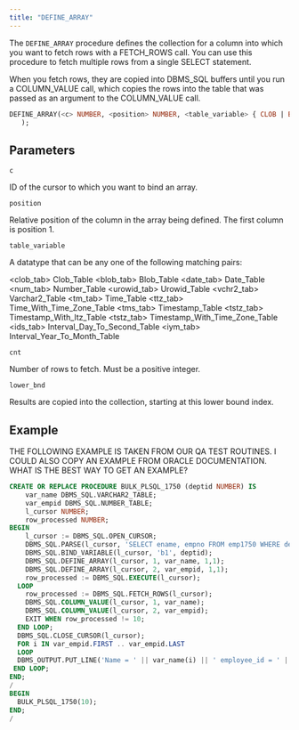 ```yaml
---
title: "DEFINE_ARRAY"
---
```


The `DEFINE_ARRAY` procedure defines the collection for a column into which you want to fetch rows with a FETCH_ROWS call. You can use this procedure to fetch multiple rows from a single SELECT statement. 

When you fetch rows, they are copied into DBMS_SQL buffers until you run a COLUMN_VALUE call, which copies the rows into the table that was passed as an argument to the COLUMN_VALUE call.

```sql
DEFINE_ARRAY(<c> NUMBER, <position> NUMBER, <table_variable> { CLOB | BLOB | TIMESTAMP | NUMBER | VARCHAR2 | TIMESTAMPTZ |}, <cnt> NUMBER, <lower_bnd> NUMBER)
   );
```

## Parameters

`c`

ID of the cursor to which you want to bind an array.

`position`

Relative position of the column in the array being defined. The first column is position 1.

`table_variable`

A datatype that can be any one of the following matching pairs:
 
<clob_tab>     Clob_Table
<blob_tab>     Blob_Table
<date_tab>     Date_Table
<num_tab>      Number_Table
<urowid_tab>   Urowid_Table
<vchr2_tab>    Varchar2_Table
<tm_tab>       Time_Table
<ttz_tab>      Time_With_Time_Zone_Table
<tms_tab>      Timestamp_Table
<tstz_tab>     Timestamp_With_ltz_Table
<tstz_tab>     Timestamp_With_Time_Zone_Table
<ids_tab>      Interval_Day_To_Second_Table
<iym_tab>      Interval_Year_To_Month_Table

`cnt`

Number of rows to fetch. Must be a positive integer.

`lower_bnd`

Results are copied into the collection, starting at this lower bound index.


## Example

THE FOLLOWING EXAMPLE IS TAKEN FROM OUR QA TEST ROUTINES. I COULD ALSO COPY AN EXAMPLE FROM ORACLE DOCUMENTATION. WHAT IS THE BEST WAY TO GET AN EXAMPLE?

```sql
CREATE OR REPLACE PROCEDURE BULK_PLSQL_1750 (deptid NUMBER) IS
    var_name DBMS_SQL.VARCHAR2_TABLE;
    var_empid DBMS_SQL.NUMBER_TABLE;
    l_cursor NUMBER;
    row_processed NUMBER;
BEGIN
    l_cursor := DBMS_SQL.OPEN_CURSOR;
    DBMS_SQL.PARSE(l_cursor, 'SELECT ename, empno FROM emp1750 WHERE deptno = :b1', DBMS_SQL.NATIVE);
    DBMS_SQL.BIND_VARIABLE(l_cursor, 'b1', deptid);
    DBMS_SQL.DEFINE_ARRAY(l_cursor, 1, var_name, 1,1);
    DBMS_SQL.DEFINE_ARRAY(l_cursor, 2, var_empid, 1,1);
    row_processed := DBMS_SQL.EXECUTE(l_cursor);
  LOOP
    row_processed := DBMS_SQL.FETCH_ROWS(l_cursor);
    DBMS_SQL.COLUMN_VALUE(l_cursor, 1, var_name);
    DBMS_SQL.COLUMN_VALUE(l_cursor, 2, var_empid);
    EXIT WHEN row_processed != 10;
  END LOOP;
  DBMS_SQL.CLOSE_CURSOR(l_cursor);
  FOR i IN var_empid.FIRST .. var_empid.LAST
  LOOP
  DBMS_OUTPUT.PUT_LINE('Name = ' || var_name(i) || ' employee_id = ' || var_empid(i));
 END LOOP;
END;
/
BEGIN
  BULK_PLSQL_1750(10);
END;
/
```

